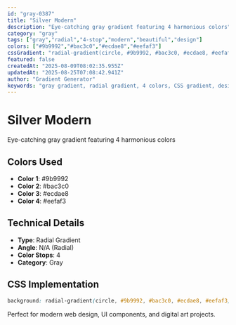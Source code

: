 ```yaml
---
id: "gray-0387"
title: "Silver Modern"
description: "Eye-catching gray gradient featuring 4 harmonious colors"
category: "gray"
tags: ["gray","radial","4-stop","modern","beautiful","design"]
colors: ["#9b9992","#bac3c0","#ecdae8","#eefaf3"]
cssGradient: "radial-gradient(circle, #9b9992, #bac3c0, #ecdae8, #eefaf3)"
featured: false
createdAt: "2025-08-09T08:02:35.955Z"
updatedAt: "2025-08-25T07:08:42.941Z"
author: "Gradient Generator"
keywords: "gray gradient, radial gradient, 4 colors, CSS gradient, design, #9b9992, #bac3c0, #ecdae8, #eefaf3"
---
```


# Silver Modern

Eye-catching gray gradient featuring 4 harmonious colors

## Colors Used
- **Color 1**: #9b9992
- **Color 2**: #bac3c0
- **Color 3**: #ecdae8
- **Color 4**: #eefaf3

## Technical Details
- **Type**: Radial Gradient
- **Angle**: N/A (Radial)
- **Color Stops**: 4
- **Category**: Gray

## CSS Implementation
```css
background: radial-gradient(circle, #9b9992, #bac3c0, #ecdae8, #eefaf3);
```

Perfect for modern web design, UI components, and digital art projects.
